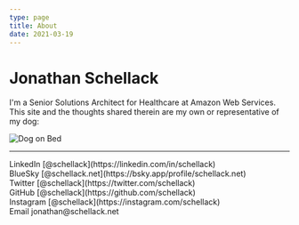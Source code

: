 ```yaml
---
type: page
title: About
date: 2021-03-19
---
```


# Jonathan Schellack

I'm a Senior Solutions Architect for Healthcare at Amazon Web Services. This site and the thoughts shared therein are my own or representative of my dog:


<Image
  src="/images/dog-on-bed.JPEG"
  alt="Dog on Bed"
  width={1125}
  height={750}
  priority
  className="next-image"
/>

---

<div>
  LinkedIn [@schellack](https://linkedin.com/in/schellack)
  <br />
  BlueSky [@schellack.net](https://bsky.app/profile/schellack.net)
  <br />
  Twitter [@schellack](https://twitter.com/schellack)
  <br />
  GitHub [@schellack](https://github.com/schellack)
  <br />
  Instagram [@schellack](https://instagram.com/schellack)
  <br />
  Email jonathan@schellack.net
</div>
